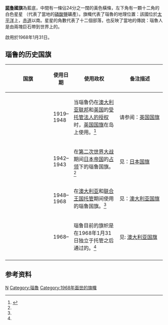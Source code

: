 {{Expand|time=2018-04-06T10:17:20+00:00}}
{{Infobox flag
|Name = 瑙鲁共和国
|Article =
|Nickname = 
|Image = Flag of Nauru.svg
| Use = 010100
| Symbol = 
| Proportion = 1:2
| Adoption = 1968年1月31日
| Design = 
|Image2 = Flag of Nauru (3-2).svg
| Use2 = 010100
| Symbol2 = 
| Proportion2 = 3:2
| Adoption2 = 1968年1月31日
| Design2 = 
}}
'''[[諾魯|諾魯]]國旗'''為藍底，中間有一條佔24分之一闊的黃色橫條，左下角有一顆十二角的白色星星 （代表了當地的[[磷酸鹽|磷酸鹽]]礦產）。旗幟代表了瑙魯的地理位置：該國位於[[太平洋|太平洋]]上，[[赤道|赤道]]以南。星星的角數代表了十二個部落，也反映了當地的傳說：瑙魯人是由兩塊巨石帶到世界上的。

啟用於1968年1月31日。

==瑙鲁的历史国旗==
{|class="wikitable"
|-
! 国旗 !! width=10% | 使用日期 !! 使用政权 !! 备注描述
|-
| style="text-align:center" | {{flagicon|United Kingdom|size=150px}} || 1919–1948 || 当瑙鲁仍在[[澳大利亚联邦|澳大利亚联邦]]和[[英国|英国]]的[[瑙鲁历史|受托管法人的授权]]时，[[英国国旗|英国国旗]]在岛上使用。<ref name="flagmakers">{{cite news|title=Flag of Nauru - A Brief History|url=https://www.flagmakers.co.uk/wp-content/uploads/Flag-of-Nauru-A-Brief-History-Download.pdf|accessdate=2018-01-11|publisher=Flagmakers|archive-date=2018-01-11|archive-url=https://web.archive.org/web/20180111224141/https://www.flagmakers.co.uk/wp-content/uploads/Flag-of-Nauru-A-Brief-History-Download.pdf|dead-url=no}}</ref> ||请参阅：[[英国国旗|英国国旗]]
|-
| style="text-align:center" | {{flagicon|Empire of Japan|size=150px}} || 1942–1943 || 在[[第二次世界大战|第二次世界大战]]期间[[日本帝国|日本帝国]]的[[军事占领|占领]]下的瑙鲁国旗。<ref name="flagmakers"/> || 见：[[日本国旗|日本国旗]]
|-
| style="text-align:center" | {{flagicon|Australia|civil|size=150px}} || 1948–1968 || 在[[澳大利亚|澳大利亚]]和[[联合王国|联合王国]][[联合国托管理事会|托管]]期间使用的瑙鲁国旗。<ref name="flagmakers"/> || 见：[[澳大利亚国旗|澳大利亚国旗]]
|-
| style="text-align:center" | {{flagicon|Nauru|size=150px}} || 1968– || 瑙鲁目前的旗帜是在1968年1月31日独立于托管之后通过的。<ref name="flagmakers"/> || 见: [[澳大利亚国旗|澳大利亚国旗]]
|-
|}

==参考资料==
{{reflist}}
{{大洋洲題目|旗帜}}
[[Category:国旗|N]]
[[Category:瑙魯|Category:瑙魯]]
[[Category:1968年面世的旗幟|Category:1968年面世的旗幟]]
